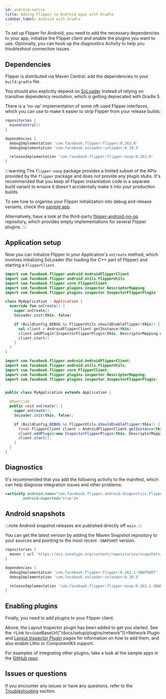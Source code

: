 ```yaml
---
id: android-native
title: Adding Flipper to Android apps with Gradle
sidebar_label: Android with Gradle
---
```


To set up Flipper for Android, you need to add the necessary dependencies to your app, initialize the Flipper client and enable the plugins you want to use.
Optionally, you can hook up the diagnostics Activity to help you troubleshoot connection issues.

## Dependencies

Flipper is distributed via Maven Central: add the dependencies to your `build.gradle` file.

You should also explicitly depend on [SoLoader](https://github.com/facebook/soloader) instead of relying on transitive dependency resolution, which is getting deprecated
with Gradle 5.

There is a 'no-op' implementation of some oft-used Flipper interfaces, which you can use to make it easier to strip Flipper from your release builds:

```groovy
repositories {
  mavenCentral()
}

dependencies {
  debugImplementation 'com.facebook.flipper:flipper:0.263.0'
  debugImplementation 'com.facebook.soloader:soloader:0.10.5'

  releaseImplementation 'com.facebook.flipper:flipper-noop:0.263.0'
}
```

:::warning
The `flipper-noop` package provides a limited subset of the APIs provided by the `flipper` package and does not provide any plugin stubs.
It's recommended that you keep all Flipper instantiation code in a separate build variant to ensure it doesn't accidentally make it into your production builds.

To see how to organise your Flipper initialization into debug and release variants, check this [sample app](https://github.com/facebook/flipper/tree/main/android/sample/src).

Alternatively, have a look at the third-party [flipper-android-no-op](https://github.com/theGlenn/flipper-android-no-op) repository, which provides empty implementations for several Flipper plugins.
:::

## Application setup

Now you can initialize Flipper in your Application's `onCreate` method, which involves initializing SoLoader (for loading the C++ part of Flipper) and starting a `FlipperClient`.


<Tabs>
<TabItem value="kt" label="Kotlin">

```kotlin
import com.facebook.flipper.android.AndroidFlipperClient
import com.facebook.flipper.android.utils.FlipperUtils
import com.facebook.flipper.core.FlipperClient
import com.facebook.flipper.plugins.inspector.DescriptorMapping
import com.facebook.flipper.plugins.inspector.InspectorFlipperPlugin

class MyApplication : Application {
  override fun onCreate() {
    super.onCreate()
    SoLoader.init(this, false)

    if (BuildConfig.DEBUG && FlipperUtils.shouldEnableFlipper(this)) {
      val client = AndroidFlipperClient.getInstance(this)
      client.addPlugin(InspectorFlipperPlugin(this, DescriptorMapping.withDefaults()))
      client.start()
    }
  }
}
```

</TabItem>
<TabItem value="java" label="Java">

```java
import com.facebook.flipper.android.AndroidFlipperClient;
import com.facebook.flipper.android.utils.FlipperUtils;
import com.facebook.flipper.core.FlipperClient;
import com.facebook.flipper.plugins.inspector.DescriptorMapping;
import com.facebook.flipper.plugins.inspector.InspectorFlipperPlugin;


public class MyApplication extends Application {

  @Override
  public void onCreate() {
    super.onCreate();
    SoLoader.init(this, false);

    if (BuildConfig.DEBUG && FlipperUtils.shouldEnableFlipper(this)) {
      final FlipperClient client = AndroidFlipperClient.getInstance(this);
      client.addPlugin(new InspectorFlipperPlugin(this, DescriptorMapping.withDefaults()));
      client.start();
    }
  }
}
```

</TabItem>
</Tabs>

## Diagnostics

It's recommended that you add the following activity to the manifest, which can help diagnose integration issues and other problems:

```xml
<activity android:name="com.facebook.flipper.android.diagnostics.FlipperDiagnosticActivity"
        android:exported="true"/>
```

## Android snapshots

:::note
Android snapshot releases are published directly off `main`.
:::

You can get the latest version by adding the Maven Snapshot repository to your sources and pointing to the most recent `-SNAPSHOT` version.

```groovy
repositories {
  maven { url 'https://oss.sonatype.org/content/repositories/snapshots/' }
}

dependencies {
  debugImplementation 'com.facebook.flipper:flipper:0.262.1-SNAPSHOT'
  debugImplementation 'com.facebook.soloader:soloader:0.10.5'

  releaseImplementation 'com.facebook.flipper:flipper-noop:0.262.1-SNAPSHOT'
}
```

## Enabling plugins

Finally, you need to add plugins to your Flipper client.

Above, the Layout Inspector plugin has been added to get you started. See the <Link to={useBaseUrl("/docs/setup/plugins/network")}>Network Plugin</Link> and [Layout Inspector Plugin](https://www.internalfb.com/intern/staticdocs/flipper/docs/features/plugins/inspector/) pages for information on how to add them, and also enable Litho or ComponentKit support.

For examples of integrating other plugins, take a look at the sample apps in the [GitHub repo](https://github.com/facebook/flipper).

## Issues or questions

If you encounter any issues or have any questions, refer to the [Troubleshooting](troubleshooting/troubleshooting.mdx) section.
